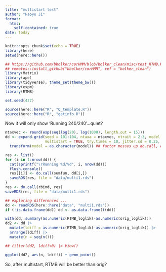 ```yaml
---
title: "multistart test"
author: "Haoyu Ji"
format: 
  html:
    self-contained: true
date: today
---
```


```r
knitr::opts_chunk$set(echo = TRUE)
library(here)
setwd(here::here())
```

```r
## https://github.com/bbolker/corHMM/blob/bolker_clean/misc/test_RTMB.R
## remotes::install_github("bbolker/corHMM", ref = "bolker_clean")
library(Matrix)
library(ape)
library(tidyverse); theme_set(theme_bw())
library(expm)
library(RTMB)
```

```r
set.seed(427)
```

```r
source(here::here("R", "Q_template.R"))
source(here::here("R", "getinfo.R"))
```

Now it will only show 'Running 240/240'...quiet?
```r
ntaxvec <- round(exp(seq(log(20), log(1000), length.out = 15)))
dd <- expand.grid(seed = 101:104, ntaxa = ntaxvec, ntrait = 2:3, model = c("ARD", "SYM"), 
                  multistart = TRUE, try.times = 10, jitter.sd = 0.25, rate.cat = 1) |>
  transform(model = as.character(model)) ## factor messes up do.call, converts to numeric

res <- list()
for (i in 1:nrow(dd)) {
  cat(sprintf("\rRunning %d/%d", i, nrow(dd)))
  flush.console()
  res[[i]] <- do.call(sumfun, dd[i,])
  saveRDS(res, file = "data/multi1.rds")
}
res <- do.call(rbind, res)
saveRDS(res, file = "data/multi1.rds")
```

```r
## exploring differences ...
dd <- readRDS(here::here("data", "multi1.rds"))
if (!is.data.frame(dd)) dd <- as.data.frame(t(dd))

with(dd, summary(as.numeric(RTMB_loglik)-as.numeric(orig_loglik)))
dd2 <- dd |>
  mutate(ldiff = as.numeric(RTMB_loglik)-as.numeric(orig_loglik)) |>
  arrange(ldiff) |>
  mutate(n = seq(n()))

## filter(dd2, ldiff<0) |> View()

ggplot(dd2, aes(n, ldiff)) + geom_point()
```

So, after multistart, RTMB will be better than orig?